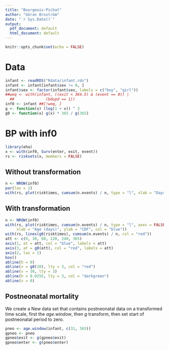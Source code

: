```yaml
---
title: "Bourgeois-Pichat"
author: "Göran Broström"
date: "`r Sys.Date()`"
output:
  pdf_document: default
  html_document: default
---
```


```r
knitr::opts_chunk$set(echo = FALSE)
```

# Data

```r
infant <- readRDS("Rdata/infant.rds")
infant <- infant[infant$sex != 0, ]
infant$sex <- factor(infant$sex, labels = c("boy", "girl"))
##weq <- with(infant, ((exit < 364.5) & (event == 0)) |
  ##              (bdupd == 1))
inf0 <- infant ##[!weq, ]
g <- function(x) (log(1 + x)) ^ 3
g0 <- function(x) g(x) * 365 / g(365)
```

# BP with inf0

```r
library(eha)
x <- with(inf0, Surv(enter, exit, event))
rs <- risksets(x, members = FALSE)
```

## Without transformation

```r
n <- NROW(inf0)
par(las = 1)
with(rs, plot(risktimes, cumsum(n.events) / n, type = "l", xlab = "Days", ylab = "CDF"))
```


## With transformation

```r
n <- NROW(inf0)
with(rs, plot(risktimes, cumsum(n.events) / n, type = "l", axes = FALSE,
     xlab = "Age (days)", ylab = "CDF", col = "blue"))
with(rs, lines(g0(risktimes), cumsum(n.events) / n, col = "red"))
att <- c(0, 30, 60, 120, 240, 365)
axis(1, at = att, col = "blue", labels = att)
axis(3, at = g0(att), col = "red", labels = att)
axis(2, las = 1)
box()
abline(h = 0)
abline(v = g0(30), lty = 3, col = "red")
abline(v = 30, lty = 3)
abline(h = 0.0255, lty = 3, col = "darkgreen")
abline(v = 0)
```

## Postneonatal mortality

We create a New data set that contains postneonatal data on a transformed 
time scale, first the *age.window*,  then $g$ transform, then set start of postneonatal period to zero.

```r
pneo <- age.window(infant, c(31, 365))
gpneo <- pneo
gpneo$exit <- g(gpneo$exit)
gpneo$enter <- g(pneo$enter)
```

